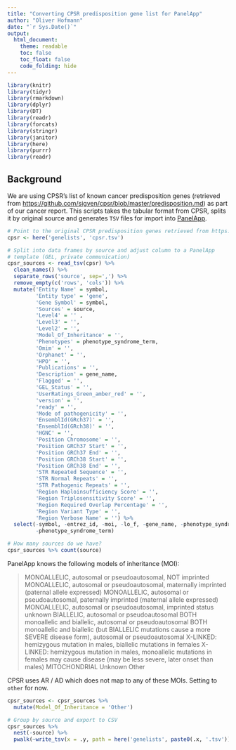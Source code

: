 ```yaml
---
title: "Converting CPSR predisposition gene list for PanelApp"
author: "Oliver Hofmann"
date: "`r Sys.Date()`"
output:
  html_document:
    theme: readable
    toc: false
    toc_float: false
    code_folding: hide
---
```


```r
library(knitr)
library(tidyr)
library(rmarkdown)
library(dplyr)
library(DT)
library(readr)
library(forcats)
library(stringr)
library(janitor)
library(here)
library(purrr)
library(readr)
```

## Background

We are using CPSR's list of known cancer predisposition genes (retrieved from <https://github.com/sigven/cpsr/blob/master/predisposition.md>) as part of our cancer report. This scripts takes the tabular format from CPSR, splits it by original source and generates `TSV` files for import into [PanelApp](https://panelapp.agha.umccr.org/).

```r
# Point to the original CPSR predisposition genes retrieved from https://github.com/sigven/cpsr/blob/master/predisposition.md
cpsr <- here('genelists', 'cpsr.tsv')

# Split into data frames by source and adjust column to a PanelApp 
# template (GEL, private communication)
cpsr_sources <- read_tsv(cpsr) %>%
  clean_names() %>%
  separate_rows('source', sep=',') %>%
  remove_empty(c('rows', 'cols')) %>%
  mutate('Entity Name' = symbol,
         'Entity type' = 'gene',
         'Gene Symbol' = symbol,
         'Sources' = source,
         'Level4' = '' ,
         'Level3' = '',
         'Level2' = '',
         'Model_Of_Inheritance' = '',
         'Phenotypes' = phenotype_syndrome_term,
         'Omim' = '',
         'Orphanet' = '',
         'HPO' = '',
         'Publications' = '',
         'Description' = gene_name,
         'Flagged' = '',
         'GEL_Status' = '',
         'UserRatings_Green_amber_red' = '',
         'version' = '',
         'ready' = '',
         'Mode of pathogenicity' = '',
         'EnsemblId(GRch37)' = '',
         'EnsemblId(GRch38)' = '',
         'HGNC' = '',
         'Position Chromosome' = '',
         'Position GRCh37 Start' = '',
         'Position GRCh37 End' = '',
         'Position GRCh38 Start' = '',
         'Position GRCh38 End' = '',
         'STR Repeated Sequence' = '',
         'STR Normal Repeats' = '',
         'STR Pathogenic Repeats' = '',
         'Region Haploinsufficiency Score' = '',
         'Region Triplosensitivity Score' = '',
         'Region Required Overlap Percentage' = '',
         'Region Variant Type' = '',
         'Region Verbose Name' = '') %>%
  select(-symbol, -entrez_id, -moi, -lo_f, -gene_name, -phenotype_syndrome_cui, 
         -phenotype_syndrome_term)

# How many sources do we have?
cpsr_sources %>% count(source)
```

PanelApp knows the following models of inheritance (MOI):

> MONOALLELIC, autosomal or pseudoautosomal, NOT imprinted
> MONOALLELIC, autosomal or pseudoautosomal, maternally imprinted (paternal allele expressed)
> MONOALLELIC, autosomal or pseudoautosomal, paternally imprinted (maternal allele expressed)
> MONOALLELIC, autosomal or pseudoautosomal, imprinted status unknown
> BIALLELIC, autosomal or pseudoautosomal
> BOTH monoallelic and biallelic, autosomal or pseudoautosomal
> BOTH monoallelic and biallelic (but BIALLELIC mutations cause a more SEVERE disease form), autosomal or pseudoautosomal
> X-LINKED: hemizygous mutation in males, biallelic mutations in females
> X-LINKED: hemizygous mutation in males, monoallelic mutations in females may cause disease (may be less severe, later onset than males)
> MITOCHONDRIAL
> Unknown
> Other

CPSR uses AR / AD which does not map to any of these MOIs. Setting to `other` for now.

```r
cpsr_sources <- cpsr_sources %>%
  mutate(Model_Of_Inheritance = 'Other')
```

```r
# Group by source and export to CSV
cpsr_sources %>%
  nest(-source) %>%
  pwalk(~write_tsv(x = .y, path = here('genelists', paste0(.x, '.tsv'))))
```

